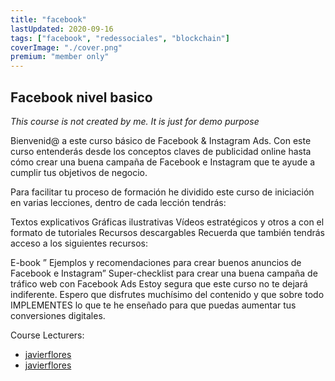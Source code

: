 ```yaml
---
title: "facebook"
lastUpdated: 2020-09-16
tags: ["facebook", "redessociales", "blockchain"]
coverImage: "./cover.png"
premium: "member only"
---
```


## Facebook nivel basico

*This course is not created by me. It is just for demo purpose*

Bienvenid@ a este curso básico de Facebook & Instagram Ads. Con este curso entenderás desde los conceptos claves de publicidad online hasta cómo crear una buena campaña de Facebook e Instagram que te ayude a cumplir tus objetivos de negocio.

Para facilitar tu proceso de formación he dividido este curso de iniciación en varias lecciones, dentro de cada lección tendrás:

Textos explicativos
Gráficas ilustrativas
Vídeos estratégicos y otros a con el formato de tutoriales
Recursos descargables
Recuerda que también tendrás acceso a los siguientes recursos:

E-book ” Ejemplos y recomendaciones para crear buenos anuncios de Facebook e Instagram”
Super-checklist para crear una buena campaña de tráfico web con Facebook Ads
Estoy segura que este curso no te dejará indiferente. Espero que disfrutes muchísimo del contenido y que sobre todo IMPLEMENTES lo que te he enseñado para que puedas aumentar tus conversiones digitales.

Course Lecturers:
* [javierflores](http://randomwalker.info/)
* [javierflores](http://jbonneau.com/)